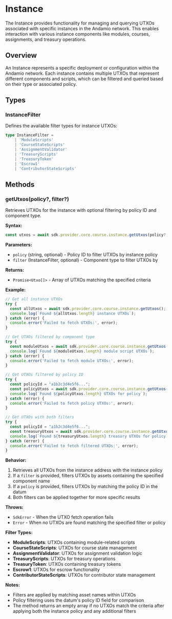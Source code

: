 # Instance

The Instance provides functionality for managing and querying UTXOs associated with specific instances in the Andamio network. This enables interaction with various instance components like modules, courses, assignments, and treasury operations.

## Overview

An Instance represents a specific deployment or configuration within the Andamio network. Each instance contains multiple UTXOs that represent different components and scripts, which can be filtered and queried based on their type or associated policy.

## Types

### InstanceFilter

Defines the available filter types for instance UTXOs:

```typescript
type InstanceFilter =
    | 'ModuleScripts'
    | 'CourseStateScripts'
    | 'AssignmentValidator'
    | 'TreasuryScripts'
    | 'TreasuryToken'
    | 'Escrow1'
    | 'ContributorStateScripts'
```

## Methods

### getUtxos(policy?, filter?)

Retrieves UTXOs for the instance with optional filtering by policy ID and component type.

**Syntax:**
```typescript
const utxos = await sdk.provider.core.course.instance.getUtxos(policy?, filter?)
```

**Parameters:**
- `policy` (string, optional) - Policy ID to filter UTXOs by instance policy
- `filter` (InstanceFilter, optional) - Component type to filter UTXOs by

**Returns:**
- `Promise<Utxo[]>` - Array of UTXOs matching the specified criteria

**Example:**
```typescript
// Get all instance UTXOs
try {
  const allUtxos = await sdk.provider.core.course.instance.getUtxos();
  console.log(`Found ${allUtxos.length} instance UTXOs`);
} catch (error) {
  console.error('Failed to fetch UTXOs:', error);
}

// Get UTXOs filtered by component type
try {
  const moduleUtxos = await sdk.provider.core.course.instance.getUtxos(undefined, 'ModuleScripts');
  console.log(`Found ${moduleUtxos.length} module script UTXOs`);
} catch (error) {
  console.error('Failed to fetch module UTXOs:', error);
}

// Get UTXOs filtered by policy ID
try {
  const policyId = "a1b2c3d4e5f6...";
  const policyUtxos = await sdk.provider.core.course.instance.getUtxos(policyId);
  console.log(`Found ${policyUtxos.length} UTXOs for policy`);
} catch (error) {
  console.error('Failed to fetch policy UTXOs:', error);
}

// Get UTXOs with both filters
try {
  const policyId = "a1b2c3d4e5f6...";
  const treasuryUtxos = await sdk.provider.core.course.instance.getUtxos(policyId, 'TreasuryScripts');
  console.log(`Found ${treasuryUtxos.length} treasury UTXOs for policy`);
} catch (error) {
  console.error('Failed to fetch filtered UTXOs:', error);
}
```

**Behavior:**
1. Retrieves all UTXOs from the instance address with the instance policy
2. If a `filter` is provided, filters UTXOs by assets containing the specified component name
3. If a `policy` is provided, filters UTXOs by matching the policy ID in the datum
4. Both filters can be applied together for more specific results

**Throws:**
- `SdkError` - When the UTXO fetch operation fails
- `Error` - When no UTXOs are found matching the specified filter or policy

**Filter Types:**
- **ModuleScripts**: UTXOs containing module-related scripts
- **CourseStateScripts**: UTXOs for course state management
- **AssignmentValidator**: UTXOs for assignment validation logic
- **TreasuryScripts**: UTXOs for treasury operations
- **TreasuryToken**: UTXOs containing treasury tokens
- **Escrow1**: UTXOs for escrow functionality
- **ContributorStateScripts**: UTXOs for contributor state management

**Notes:**
- Filters are applied by matching asset names within UTXOs
- Policy filtering uses the datum's policy ID field for comparison
- The method returns an empty array if no UTXOs match the criteria after applying both the instance policy and any additional filters